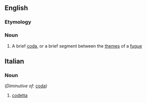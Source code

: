 ==English==

===Etymology===
{{It.}}

===Noun===
{{en-noun}}

#{{music}} A brief [[coda]], or a brief segment between the [[theme]]s of a [[fugue]]

==Italian==

===Noun===
{{it-noun|codett|f|a|e}} (''Diminutive of'': [[coda]])

#{{music|lang=it}} [[#English|codetta]]
<!-- lots of other technical uses of this word -->
